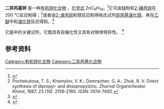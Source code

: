 {{Chembox
| Watchedfields = changed
| verifiedrevid = 436551287
| Name = 
| ImageFile = Diisopropylzinc.png
| ImageSize = 120px
| ImageAlt = Skeletal formula of diisopropylzinc
| ImageFile1 = Diisopropylzinc 3D ball.png
| ImageSize1 = 170px
| ImageAlt1 = Ball-and-stick model of the diisopropylzinc molecule
| IUPACName = 
| OtherNames = 
| SystematicName = 
| Section1 = {{Chembox Identifiers
| ChemSpiderID_Ref = {{chemspidercite|correct|chemspider}}
| ChemSpiderID = 11347073
| InChI = 1/2C3H7.Zn/c2*1-3-2;/h2*3H,1-2H3;/rC6H14Zn/c1-5(2)7-6(3)4/h5-6H,1-4H3
| InChIKey = KDUNMLRPPVCIGP-LSPCJBSIAV
| SMILES = CC(C)[Zn]C(C)C
| StdInChI_Ref = {{stdinchicite|correct|chemspider}}
| StdInChI = 1S/2C3H7.Zn/c2*1-3-2;/h2*3H,1-2H3;
| StdInChIKey_Ref = {{stdinchicite|correct|chemspider}}
| StdInChIKey = KDUNMLRPPVCIGP-UHFFFAOYSA-N
| CASNo_Ref = {{cascite|correct|??}}
| CASNo=625-81-0
| PubChem=5207587
  }}
| Section2 = {{Chembox Properties
| Formula=C<sub>6</sub>H<sub>14</sub>Zn
| MolarMass=151.56
| Appearance=
| Density=
| MeltingPt=
| BoilingPt= {{convert|300|C|K}}（分解）<ref name=Pochekutova />
| Solubility=
  }}
| Section3 = {{Chembox Hazards
| MainHazards=
| FlashPt=
| AutoignitionPt =
  }}
| Section4 = 
| Section5 = 
| Section6 = 
}}
'''二异丙基锌''' 是一种[[有机锌化合物|有机锌化合物]] ，[[化学式|化学式]] 
ZnC<sub>6</sub>H<sub>14</sub>。<ref name="BedersonWalther2002">{{cite book|author1=Benjamin Bederson|author2=Herbert Walther|title=Advances in Atomic, Molecular, and Optical Physics|url=https://books.google.com/books?id=74hBmEjf5DMC&pg=PA250|accessdate=2013-08-06|year=2002|publisher=Gulf Professional Publishing|isbn=978-0-12-003848-0|pages=250–|archive-date=2016-05-09|archive-url=https://web.archive.org/web/20160509121829/https://books.google.com/books?id=74hBmEjf5DMC&pg=PA250|dead-url=no}}</ref>它可由[[锌|锌]]粉和[[2-碘丙烷|2-碘丙烷]]在200 °C反应制得；<ref name=Pochekutova>Pochekutova, T. S.; Khamylov, V. K.; Domrachev, G. A.; Zhuk, B. V. Direct synthesis of dipropyl- and diisopropylzinc. ''Zhurnal Organicheskoi Khimii'', 1987. 23 (10): 2156-2160. ISSN: 0514-7492.</ref>或者由[[2-溴丙烷|2-溴丙烷]]和镁反应制得格氏试剂[[异丙基溴化镁|异丙基溴化镁]]，再在[[乙醚|乙醚]]中和[[溴化锌|溴化锌]]反应得到。<ref>{{cite journal|journal=Chemistry - A European Journal|volume=9|issue=12|date=2003-06-16|pages=2789–2796|doi=10.1002/chem.200204662|url=http://doi.wiley.com/10.1002/chem.200204662|title=Substrate-Controlled Highly Diastereoselective Synthesis of Primary and Secondary Diorganozinc Reagents by a Hydroboration/Boron–Zinc Exchange Sequence|accessdate=2020-12-07|author=Eike Hupe, M. Isabel Calaza, Paul Knochel}}</ref>

它是{{le|Soai反应|Soai reaction}}中的关键试剂，它既具有自催化性又具有对映体特异性。 <ref>{{cite journal | last1 = Shibata | first1 = Takanori | last2 = Morioka | first2 = Hiroshi | last3 = Hayase | first3 = Tadakatsu | last4 = Choji | first4 = Kaori | last5 = Soai | first5 = Kenso | title = Highly Enantioselective Catalytic Asymmetric Automultiplication of Chiral Pyrimidyl Alcohol | journal = Journal of the American Chemical Society | volume = 118 | pages = 471 | year = 1996 | doi = 10.1021/ja953066g}}</ref>

==参考资料==
{{Reflist}}

{{锌化合物}}

[[Category:有机锌化合物|Category:有机锌化合物]]
[[Category:二异丙基化合物|Category:二异丙基化合物]]

{{Organic-compound-stub}}